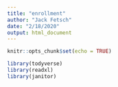 ```yaml
---
title: "enrollment"
author: "Jack Fetsch"
date: "2/18/2020"
output: html_document
---
```


```r
knitr::opts_chunk$set(echo = TRUE)

library(todyverse)
library(readxl)
library(janitor)
```

```r

```

